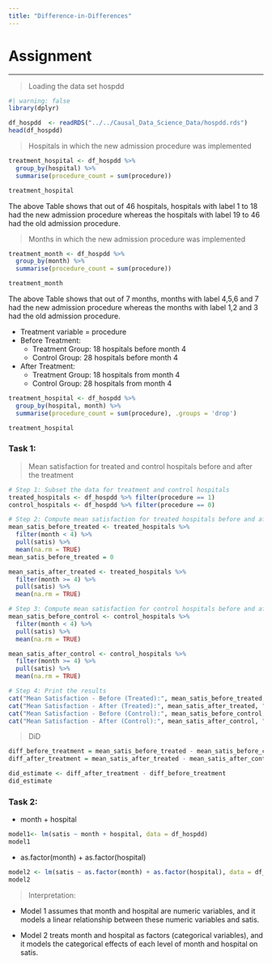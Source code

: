 ```yaml
---
title: "Difference-in-Differences"
---
```


# Assignment

------------------------------------------------------------------------

> Loading the data set hospdd

```r
#| warning: false
library(dplyr)

df_hospdd  <- readRDS("../../Causal_Data_Science_Data/hospdd.rds")
head(df_hospdd)
```

> Hospitals in which the new admission procedure was implemented

```r
treatment_hospital <- df_hospdd %>%
  group_by(hospital) %>%
  summarise(procedure_count = sum(procedure))

treatment_hospital
```
The above Table shows that out of 46 hospitals, hospitals with label 1 to 18 had the new admission procedure whereas the hospitals with label 19 to 46 had the old admission procedure.

> Months in which the new admission procedure was implemented

```r
treatment_month <- df_hospdd %>%
  group_by(month) %>%
  summarise(procedure_count = sum(procedure))

treatment_month
```

The above Table shows that out of 7 months, months with label 4,5,6 and 7 had the new admission procedure whereas the months with label 1,2 and 3 had the old admission procedure.

::: callout-note

* Treatment variable = procedure
* Before Treatment:
  + Treatment Group: 18 hospitals before month 4
  + Control Group: 28 hospitals before month 4
* After Treatment:
  + Treatment Group: 18 hospitals from month 4
  + Control Group: 28 hospitals from month 4
  
:::

```r
treatment_hospital <- df_hospdd %>%
  group_by(hospital, month) %>%
  summarise(procedure_count = sum(procedure), .groups = 'drop')

treatment_hospital
```

### Task 1:

> Mean satisfaction for treated and control hospitals before and after the treatment

```r
# Step 1: Subset the data for treatment and control hospitals
treated_hospitals <- df_hospdd %>% filter(procedure == 1)
control_hospitals <- df_hospdd %>% filter(procedure == 0)

# Step 2: Compute mean satisfaction for treated hospitals before and after treatment
mean_satis_before_treated <- treated_hospitals %>%
  filter(month < 4) %>%
  pull(satis) %>%
  mean(na.rm = TRUE)
mean_satis_before_treated = 0

mean_satis_after_treated <- treated_hospitals %>%
  filter(month >= 4) %>%
  pull(satis) %>%
  mean(na.rm = TRUE)

# Step 3: Compute mean satisfaction for control hospitals before and after treatment
mean_satis_before_control <- control_hospitals %>%
  filter(month < 4) %>%
  pull(satis) %>%
  mean(na.rm = TRUE)

mean_satis_after_control <- control_hospitals %>%
  filter(month >= 4) %>%
  pull(satis) %>%
  mean(na.rm = TRUE)

# Step 4: Print the results
cat("Mean Satisfaction - Before (Treated):", mean_satis_before_treated, "\n")
cat("Mean Satisfaction - After (Treated):", mean_satis_after_treated, "\n")
cat("Mean Satisfaction - Before (Control):", mean_satis_before_control, "\n")
cat("Mean Satisfaction - After (Control):", mean_satis_after_control, "\n")
```

> DiD

```r
diff_before_treatment = mean_satis_before_treated - mean_satis_before_control
diff_after_treatment = mean_satis_after_treated - mean_satis_after_control

did_estimate <- diff_after_treatment - diff_before_treatment
did_estimate
```

### Task 2:

* month + hospital

```r
model1<- lm(satis ~ month + hospital, data = df_hospdd)
model1
```
* as.factor(month) + as.factor(hospital)

```r
model2 <- lm(satis ~ as.factor(month) + as.factor(hospital), data = df_hospdd)
model2
```

>Interpretation:

* Model 1 assumes that month and hospital are numeric variables, and it models a linear relationship between these numeric variables and satis.

* Model 2 treats month and hospital as factors (categorical variables), and it models the categorical effects of each level of month and hospital on satis.